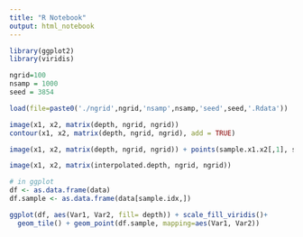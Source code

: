 ---
title: "R Notebook"
output: html_notebook
---

```{r}
library(ggplot2)
library(viridis)

ngrid=100
nsamp = 1000
seed = 3854

load(file=paste0('./ngrid',ngrid,'nsamp',nsamp,'seed',seed,'.Rdata'))
```


```{r}
image(x1, x2, matrix(depth, ngrid, ngrid))
contour(x1, x2, matrix(depth, ngrid, ngrid), add = TRUE)
```

```{r}
image(x1, x2, matrix(depth, ngrid, ngrid)) + points(sample.x1.x2[,1], sample.x1.x2[,2])
```


```{r}
image(x1, x2, matrix(interpolated.depth, ngrid, ngrid)) 
```


```{r}
# in ggplot
df <- as.data.frame(data)
df.sample <- as.data.frame(data[sample.idx,])

ggplot(df, aes(Var1, Var2, fill= depth)) + scale_fill_viridis()+
  geom_tile() + geom_point(df.sample, mapping=aes(Var1, Var2))
```
